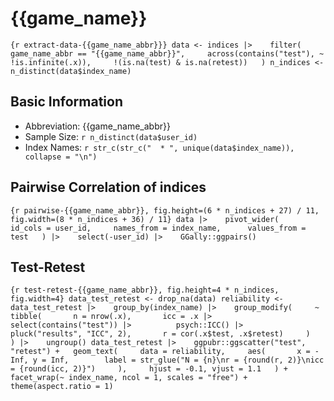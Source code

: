 # {{game_name}}

```{r extract-data-{{game_name_abbr}}}
data <- indices |> 
  filter(
    game_name_abbr == "{{game_name_abbr}}",
    across(contains("test"), ~ !is.infinite(.x)),
    !(is.na(test) & is.na(retest))
  )
n_indices <- n_distinct(data$index_name)
```

## Basic Information

* Abbreviation: {{game_name_abbr}}
* Sample Size: `r n_distinct(data$user_id)`
* Index Names: 
`r str_c(str_c("  * ", unique(data$index_name)), collapse = "\n")`

## Pairwise Correlation of indices

```{r pairwise-{{game_name_abbr}}, fig.height=(6 * n_indices + 27) / 11, fig.width=(8 * n_indices + 36) / 11}
data |> 
  pivot_wider(
    id_cols = user_id,
    names_from = index_name, 
    values_from = test
  ) |> 
  select(-user_id) |> 
  GGally::ggpairs()
```

## Test-Retest

```{r test-retest-{{game_name_abbr}}, fig.height=4 * n_indices, fig.width=4}
data_test_retest <- drop_na(data)
reliability <- data_test_retest |> 
  group_by(index_name) |> 
  group_modify(
    ~ tibble(
      n = nrow(.x),
      icc = .x |> 
        select(contains("test")) |> 
        psych::ICC() |> 
        pluck("results", "ICC", 2),
      r = cor(.x$test, .x$retest)
    )
  ) |> 
  ungroup()
data_test_retest |> 
  ggpubr::ggscatter("test", "retest") +
  geom_text(
    data = reliability,
    aes(
      x = -Inf, y = Inf, 
      label = str_glue("N = {n}\nr = {round(r, 2)}\nicc = {round(icc, 2)}")
    ),
    hjust = -0.1, vjust = 1.1
  ) +
  facet_wrap(~ index_name, ncol = 1, scales = "free") +
  theme(aspect.ratio = 1)
```
